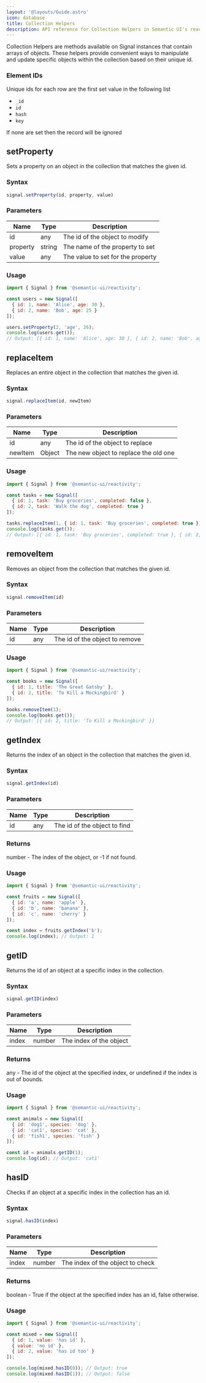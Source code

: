 ```yaml
---
layout: '@layouts/Guide.astro'
icon: database
title: Collection Helpers
description: API reference for Collection Helpers in Semantic UI's reactivity system
---
```


Collection Helpers are methods available on Signal instances that contain arrays of objects. These helpers provide convenient ways to manipulate and update specific objects within the collection based on their unique id.

### Element IDs

Unique ids for each row are the first set value in the following list
* `_id`
* `id`
* `hash`
* `key`

If none are set then the record will be ignored

## setProperty

Sets a property on an object in the collection that matches the given id.

### Syntax
```javascript
signal.setProperty(id, property, value)
```

### Parameters

| Name | Type | Description |
|------|------|-------------|
| id | any | The id of the object to modify |
| property | string | The name of the property to set |
| value | any | The value to set for the property |

### Usage

```javascript
import { Signal } from '@semantic-ui/reactivity';

const users = new Signal([
  { id: 1, name: 'Alice', age: 30 },
  { id: 2, name: 'Bob', age: 25 }
]);

users.setProperty(2, 'age', 26);
console.log(users.get());
// Output: [{ id: 1, name: 'Alice', age: 30 }, { id: 2, name: 'Bob', age: 26 }]
```

## replaceItem

Replaces an entire object in the collection that matches the given id.

### Syntax
```javascript
signal.replaceItem(id, newItem)
```

### Parameters

| Name | Type | Description |
|------|------|-------------|
| id | any | The id of the object to replace |
| newItem | Object | The new object to replace the old one |

### Usage

```javascript
import { Signal } from '@semantic-ui/reactivity';

const tasks = new Signal([
  { id: 1, task: 'Buy groceries', completed: false },
  { id: 2, task: 'Walk the dog', completed: true }
]);

tasks.replaceItem(1, { id: 1, task: 'Buy groceries', completed: true });
console.log(tasks.get());
// Output: [{ id: 1, task: 'Buy groceries', completed: true }, { id: 2, task: 'Walk the dog', completed: true }]
```

## removeItem

Removes an object from the collection that matches the given id.

### Syntax
```javascript
signal.removeItem(id)
```

### Parameters

| Name | Type | Description |
|------|------|-------------|
| id | any | The id of the object to remove |

### Usage

```javascript
import { Signal } from '@semantic-ui/reactivity';

const books = new Signal([
  { id: 1, title: 'The Great Gatsby' },
  { id: 2, title: 'To Kill a Mockingbird' }
]);

books.removeItem(1);
console.log(books.get());
// Output: [{ id: 2, title: 'To Kill a Mockingbird' }]
```

## getIndex

Returns the index of an object in the collection that matches the given id.

### Syntax
```javascript
signal.getIndex(id)
```

### Parameters

| Name | Type | Description |
|------|------|-------------|
| id | any | The id of the object to find |

### Returns

number - The index of the object, or -1 if not found.

### Usage

```javascript
import { Signal } from '@semantic-ui/reactivity';

const fruits = new Signal([
  { id: 'a', name: 'apple' },
  { id: 'b', name: 'banana' },
  { id: 'c', name: 'cherry' }
]);

const index = fruits.getIndex('b');
console.log(index); // Output: 1
```

## getID

Returns the id of an object at a specific index in the collection.

### Syntax
```javascript
signal.getID(index)
```

### Parameters

| Name | Type | Description |
|------|------|-------------|
| index | number | The index of the object |

### Returns

any - The id of the object at the specified index, or undefined if the index is out of bounds.

### Usage

```javascript
import { Signal } from '@semantic-ui/reactivity';

const animals = new Signal([
  { id: 'dog1', species: 'dog' },
  { id: 'cat1', species: 'cat' },
  { id: 'fish1', species: 'fish' }
]);

const id = animals.getID(1);
console.log(id); // Output: 'cat1'
```

## hasID

Checks if an object at a specific index in the collection has an id.

### Syntax
```javascript
signal.hasID(index)
```

### Parameters

| Name | Type | Description |
|------|------|-------------|
| index | number | The index of the object to check |

### Returns

boolean - True if the object at the specified index has an id, false otherwise.

### Usage

```javascript
import { Signal } from '@semantic-ui/reactivity';

const mixed = new Signal([
  { id: 1, value: 'has id' },
  { value: 'no id' },
  { id: 2, value: 'has id too' }
]);

console.log(mixed.hasID(0)); // Output: true
console.log(mixed.hasID(1)); // Output: false
```
